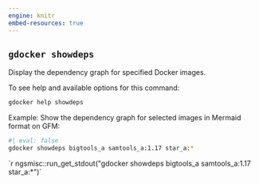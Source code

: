 ```yaml
---
engine: knitr
embed-resources: true
---
```


## `gdocker showdeps`

Display the dependency graph for specified Docker images.

To see help and available options for this command:

```bash
gdocker help showdeps
```

Example: Show the dependency graph for selected images in Mermaid format on GFM:

```bash
#| eval: false
gdocker showdeps bigtools_a samtools_a:1.17 star_a:*
```

:::{.mermaid}
```{=html}
`r ngsmisc::run_get_stdout("gdocker showdeps bigtools_a samtools_a:1.17 star_a:*")`
```
:::

<script src="https://cdn.jsdelivr.net/npm/mermaid/dist/mermaid.min.js"></script>
<script> mermaid.initialize({ startOnLoad: true }); </script>
